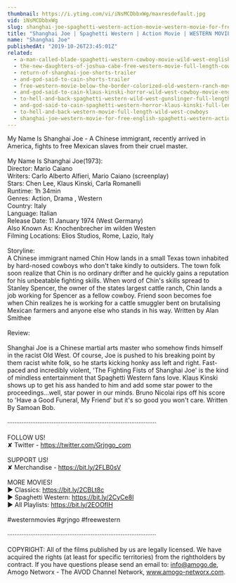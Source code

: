 ```yaml
---
thumbnail: https://i.ytimg.com/vi/iNsMCDbbxWg/maxresdefault.jpg
vid: iNsMCDbbxWg
slug: shanghai-joe-spaghetti-western-action-movie-western-movie-for-free-english
title: "Shanghai Joe | Spaghetti Western | Action Movie | WESTERN MOVIE FOR FREE | English"
name: "Shanghai Joe"
publishedAt: "2019-10-26T23:45:01Z"
related:
  - a-man-called-blade-spaghetti-western-cowboy-movie-wild-west-english
  - the-new-daughters-of-joshua-cabe-free-western-movie-full-length-cowboy-film
  - return-of-shanghai-joe-shorts-trailer
  - and-god-said-to-cain-shorts-trailer
  - free-western-movie-below-the-border-colorized-old-western-ranch-movie-wild-west
  - and-god-said-to-cain-klaus-kinski-horror-wild-west-cowboy-movie-english
  - to-hell-and-back-spaghetti-western-wild-west-gunslinger-full-length-english
  - and-god-said-to-cain-spaghetti-western-horror-klaus-kinski-full-length-western-movie
  - to-hell-and-back-western-movie-full-length-wild-west-cowboys
  - shanghai-joe-western-movie-for-free-english-spaghetti-western-action-movie
---
```


My Name Is Shanghai Joe - A Chinese immigrant, recently arrived in America, fights to free Mexican slaves from their cruel master. <br />
<br />
My Name Is Shanghai Joe(1973):<br />
Director: Mario Caiano<br />
Writers: Carlo Alberto Alfieri, Mario Caiano (screenplay)<br />
Stars: Chen Lee, Klaus Kinski, Carla Romanelli<br />
Runtime: 1h 34min<br />
Genres: Action, Drama , Western<br />
Country: Italy<br />
Language: Italian<br />
Release Date: 11 January 1974 (West Germany)<br />
Also Known As: Knochenbrecher im wilden Westen<br />
Filming Locations: Elios Studios, Rome, Lazio, Italy<br />
<br />
Storyline: <br />
A Chinese immigrant named Chin How lands in a small Texas town inhabited by hard-nosed cowboys who don't take kindly to outsiders. The town folk soon realize that Chin is no ordinary drifter and he quickly gains a reputation for his unbeatable fighting skills. When word of Chin's skills spread to Stanley Spencer, the owner of the states largest cattle ranch, Chin lands a job working for Spencer as a fellow cowboy. Friend soon becomes foe when Chin realizes he is working for a cattle smuggler bent on brutalising Mexican farmers and anyone else who stands in his way. Written by Alan Smithee<br />
<br />
Review:<br />
<br />
Shanghai Joe is a Chinese martial arts master who somehow finds himself in the racist Old West. Of course, Joe is pushed to his breaking point by them racist white folk, so he starts kicking honky ass left and right. Fast-paced and incredibly violent, 'The Fighting Fists of Shanghai Joe' is the kind of mindless entertainment that Spaghetti Western fans love. Klaus Kinski shows up to get his ass handed to him and add some star power to the proceedings...well, star power in our minds. Bruno Nicolai rips off his score to 'Have a Good Funeral, My Friend' but it's so good you won't care. Written By Samoan Bob.<br />
<br />
····················································································<br />
<br />
FOLLOW US!<br />
✘ Twitter - https://twitter.com/Grjngo_com<br />
<br />
SUPPORT US!<br />
✘ Merchandise - https://bit.ly/2FLB0sV<br />
<br />
MORE MOVIES! <br />
► Classics: https://bit.ly/2CBLt8c <br />
► Spaghetti Western: https://bit.ly/2CyCe8I <br />
► All Playlists: https://bit.ly/2EOOfIH <br />
<br />
#westernmovies #grjngo #freewestern<br />
<br />
····················································································<br />
<br />
COPYRIGHT: All of the films published by us are legally licensed. We have acquired the rights (at least for specific territories) from the rightholders by contract. If you have questions please send an email to: info@amogo.de, Amogo Networx - The AVOD Channel Network, www.amogo-networx.com.